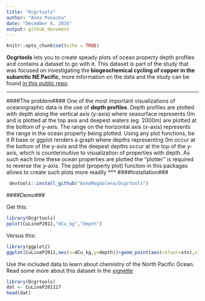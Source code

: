```yaml
---
title: "Ocgrtools"
author: "Anna Posacka"
date: "December 6, 2016"
output: github_document
---
```


```r
knitr::opts_chunk$set(echo = TRUE)
```

**Ocgrtools** lets you to create speady plots of ocean property depth profiles and contains a dataset to go with it. This dataset is part of the study that was focused on investigating the **biogeochemical cycling of copper in the subarctic NE Pacific**, more information on the data and the study can be found [in this public repo](https://github.com/AnnaMagdalena/DCu_LineP-Subarctic-Pacific).

***
####The problem####
One of the most important visualizations of oceanographic data is the use of **depth profiles**. Depth profiles are plotted with depth along the vertical axis (y-axis) where seasurface represents 0m and is plotted at the top axis and deepest waters (eg. 2000m) are plotted at the bottom of y-axis. The range on the horizontal axis (x-axis) represents the range in the ocean property being plotted. Using any plot functions, be it R base or ggplot renders a graph where depths representing 0m occur at the bottom of the y-axis and the deepest depths occur at the top of the y-axis, which is counterinuitive to visualization of properties with depth. As such each time these ocean properties are plotted the "plotter" is required to reverse the y-axis. The pplot (property plot) function in this packages allows to create such plots more readily
***
####Installation###

```r
 devtools::install_github("AnnaMagdalena/Ocgrtools")
```

####Demo###

Get this:
```r
library(Ocgrtools)
pplot(CuLineP2011,"dCu_kg","depth")
```

Versus this:

```r
library(ggplot2)
ggplot(CuLineP2011,aes(x=dCu_kg,y=depth))+geom_point(aes(colour=stn),size=3)
```

Use the included data to learn about chemistry of the North Pacific Ocean. Read some more about this dataset in the [vignette](https://github.com/AnnaMagdalena/Ocgrtools/blob/master/vignettes/Ocgrtools.Rmd)

```r
library(Ocgrtools)
dat <- CuLineP201127
head(dat)
```
